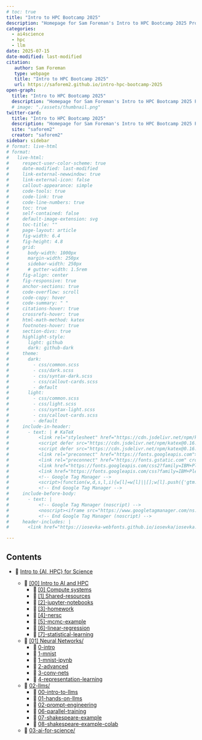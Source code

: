 ```yaml
---
# toc: true
title: "Intro to HPC Bootcamp 2025"
description: "Homepage for Sam Foreman's Intro to HPC Bootcamp 2025 Project"
categories:
  - ai4science
  - hpc
  - llm
date: 2025-07-15
date-modified: last-modified
citation:
   author: Sam Foreman
   type: webpage
   title: "Intro to HPC Bootcamp 2025"
   url: https://saforem2.github.io/intro-hpc-bootcamp-2025
open-graph:
  title: "Intro to HPC Bootcamp 2025"
  description: "Homepage for Sam Foreman's Intro to HPC Bootcamp 2025 Project"
  # image: "./assets/thumbnail.png"
twitter-card:
  title: "Intro to HPC Bootcamp 2025"
  description: "Homepage for Sam Foreman's Intro to HPC Bootcamp 2025 Project"
  site: "saforem2"
  creator: "saforem2"
sidebar: sidebar
# format: live-html
# format:
#   live-html:
#     respect-user-color-scheme: true
#     date-modified: last-modified
#     link-external-newwindow: true
#     link-external-icon: false
#     callout-appearance: simple
#     code-tools: true
#     code-link: true
#     code-line-numbers: true
#     toc: true
#     self-contained: false
#     default-image-extension: svg
#     toc-title: ""
#     page-layout: article
#     fig-width: 6.4
#     fig-height: 4.8
#     grid:
#       body-width: 1000px
#       margin-width: 250px
#       sidebar-width: 250px
#       # gutter-width: 1.5rem
#     fig-align: center
#     fig-responsive: true
#     anchor-sections: true
#     code-overflow: scroll
#     code-copy: hover
#     code-summary: " "
#     citations-hover: true
#     crossrefs-hover: true
#     html-math-method: katex
#     footnotes-hover: true
#     section-divs: true
#     highlight-style:
#       light: github
#       dark: github-dark
#     theme:
#       dark:
#         - css/common.scss
#         - css/dark.scss
#         - css/syntax-dark.scss
#         - css/callout-cards.scss
#         - default
#       light:
#         - css/common.scss
#         - css/light.scss
#         - css/syntax-light.scss
#         - css/callout-cards.scss
#         - default
#     include-in-header:
#       - text: | # KaTeX
#           <link rel="stylesheet" href="https://cdn.jsdelivr.net/npm/katex@0.16.22/dist/katex.min.css" integrity="sha384-5TcZemv2l/9On385z///+d7MSYlvIEw9FuZTIdZ14vJLqWphw7e7ZPuOiCHJcFCP" crossorigin="anonymous">
#           <script defer src="https://cdn.jsdelivr.net/npm/katex@0.16.22/dist/katex.min.js" integrity="sha384-cMkvdD8LoxVzGF/RPUKAcvmm49FQ0oxwDF3BGKtDXcEc+T1b2N+teh/OJfpU0jr6" crossorigin="anonymous"></script>
#           <script defer src="https://cdn.jsdelivr.net/npm/katex@0.16.22/dist/contrib/auto-render.min.js" integrity="sha384-hCXGrW6PitJEwbkoStFjeJxv+fSOOQKOPbJxSfM6G5sWZjAyWhXiTIIAmQqnlLlh" crossorigin="anonymous" onload="renderMathInElement(document.body);"></script>
#           <link rel="preconnect" href="https://fonts.googleapis.com">
#           <link rel="preconnect" href="https://fonts.gstatic.com" crossorigin>
#           <link href="https://fonts.googleapis.com/css2?family=IBM+Plex+Sans:ital,wght@0,100;0,200;0,300;0,400;0,500;0,600;0,700;1,100;1,200;1,300;1,400;1,500;1,600;1,700&family=IBM+Plex+Sans+Condensed:ital,wght@0,400;0,500;0,600;0,700&family=IBM+Plex+Mono:ital,wght@0,100;0,200;0,300;0,400;0,500;0,600;0,700&display=swap" rel="stylesheet">
#           <link href="https://fonts.googleapis.com/css?family=IBM+Plex+Sans&family=IBM+Plex+Sans+Condensed&family=IBM+Plex+Mono&display=swap" rel="stylesheet">
#           <!-- Google Tag Manager -->
#           <script>(function(w,d,s,l,i){w[l]=w[l]||[];w[l].push({'gtm.start':new Date().getTime(),event:'gtm.js'});var f=d.getElementsByTagName(s)[0],j=d.createElement(s),dl=l!='dataLayer'?'&l='+l:'';j.async=true;j.src='https://www.googletagmanager.com/gtm.js?id='+i+dl;f.parentNode.insertBefore(j,f);})(window,document,'script','dataLayer','GTM-TC329HJ');</script>
#           <!-- End Google Tag Manager -->
#     include-before-body:
#       - text: |
#           <!-- Google Tag Manager (noscript) -->
#           <noscript><iframe src="https://www.googletagmanager.com/ns.html?id=GTM-TC329HJ" height="0" width="0" style="display:none;visibility:hidden"></iframe></noscript>
#           <!-- End Google Tag Manager (noscript) -->
#     header-includes: |
#       <link href="https://iosevka-webfonts.github.io/iosevka/iosevka.css" rel="stylesheet">

---
```


## Contents

- 🏡 [Intro to {AI, HPC} for Science](./)

    - 📂 [\[00\] Intro to AI and HPC](00-intro-AI-HPC/)
        - 📄 [\[0\] Compute systems](./00-intro-AI-hpc/0-compute-systems/)
        - 📄 [\[1\] Shared-resources](./00-intro-AI-HPC/1-shared-resources/)
        - 📗 [\[2\]-jupyter-notebooks](./00-intro-AI-hpc/2-jupyter-notebooks/)
        - 📄 [\[3\]-homework](./00-intro-AI-hpc/3-homework/)
        - 📄 [\[4\]-nersc](./00-intro-AI-hpc/4-nersc/)
        - 📗 [\[5\]-mcmc-example](./00-intro-AI-hpc/5-mcmc-example/)
        - 📗 [\[6\]-linear-regression](./00-intro-AI-hpc/6-linear-regression/)
        - 📗 [\[7\]-statistical-learning](./00-intro-AI-hpc/7-statistical-learning/)

    - 📂 [\[01\] Neural Networks/](./01-neural-networks/)
        - 📄 [0-intro](./01-neural-networks/0-intro/)
        - 📗 [1-mnist](./01-neural-networks/1-mnist/)
        - 📗 [1-mnist-ipynb](./01-neural-networks/1-mnist-ipynb/)
        - 📄 [2-advanced](./01-neural-networks/2-advanced/)
        - 📗 [3-conv-nets](./01-neural-networks/3-conv-nets/)
        - 📗 [4-representation-learning](./01-neural-networks/4-representation-learning/)

    - 📂 [02-llms/](./02-llms/)
        - 📄 [00-intro-to-llms](./02-llms/00-intro-to-llms/)
        - 📗 [01-hands-on-llms](./02-llms/01-hands-on-llms/)
        - 📄 [02-prompt-engineering](./02-llms/02-prompt-engineering/)
        <!-- - 📄 [03-training-llms](./02-llms/03-training-llms/) -->
        <!-- - 📄 [04-evaluating-llms](./02-llms/03-training-llms/) -->
        <!-- - 📄 []() -->
        - 📗 [06-parallel-training](./02-llms/06-parallel-training/)
        - 📗 [07-shakespeare-example](./02-llms/07-shakespeare-example/)
        - 📗 [08-shakespeare-example-colab](./02-llms/08-shakespeare-example-colab/)

    - 📂 [03-ai-for-science/](./03-ai-for-science/index.html)

<!--

### QMD

- 📂 [00-intro-AI-hpc/](./00-intro-AI-HPC/index.html)
  - 📄 [0-compute-systems](./00-intro-AI-hpc/0-compute-systems/index.html)
  - 📄 [1-shared-resources](./00-intro-AI-HPC/1-shared-resources/)
  - 📗 [2-jupyter-notebooks](./00-intro-AI-hpc/2-jupyter-notebooks/index.html)
  - 📄 [3-homework](./00-intro-AI-hpc/3-homework/index.qmd)
  - 📄 [4-nersc](./00-intro-AI-hpc/4-nersc/index.qmd)
  - 📗 [5-mcmc-example](./00-intro-AI-hpc/5-mcmc-example/index.qmd)
  - 📗 [6-linear-regression](./00-intro-AI-hpc/6-linear-regression/index.qmd)

- 📂 [01-neural-networks/](./01-neural-networks/index.qmd)
  - 📄 [0-intro](./01-neural-networks/0-intro/index.qmd)
  - 📗 [1-mnist](./01-neural-networks/1-mnist/index.qmd)
  - 📄 [2-advanced](./01-neural-networks/2-advanced/index.qmd)
  - 📗 [3-conv-nets](./01-neural-networks/3-conv-nets/index.qmd)
  - 📗 [4-representation-learning](./01-neural-networks/4-representation-learning/index.qmd)

- 📂 [02-llms/](./02-llms/index.qmd)
  - 📄 [0-intro-to-llms](./02-llms/0-intro-to-llms/index.qmd)
  - 📗 [1-hands-on-llms](./02-llms/1-hands-on-llms/index.qmd)
  - 📄 [2-prompt-engineering](./02-llms/2-prompt-engineering/index.qmd)
  - 📄 [3-rag-tutorial](./02-llms/3-rag-tutorial/index.qmd)
  - 📄 [4-evaluating-llms](./02-llms/4-evaluating-llms/index.qmd)
  - 📄 [5-advanced-llms](./02-llms/5-advanced-llms/index.qmd)
  - 📗 [6-parallel-training](./02-llms/6-parallel-training/index.qmd)
  - 📗 [7-shakespeare-example](./02-llms/7-shakespeare-example/index.qmd)
  - 📗 [8-shakespeare-example-colab](./02-llms/8-shakespeare-example-colab/index.ipynbd)

- 📂 [03-ai-for-science/](./03-ai-for-science/index.qmd)

### HTML

-->

